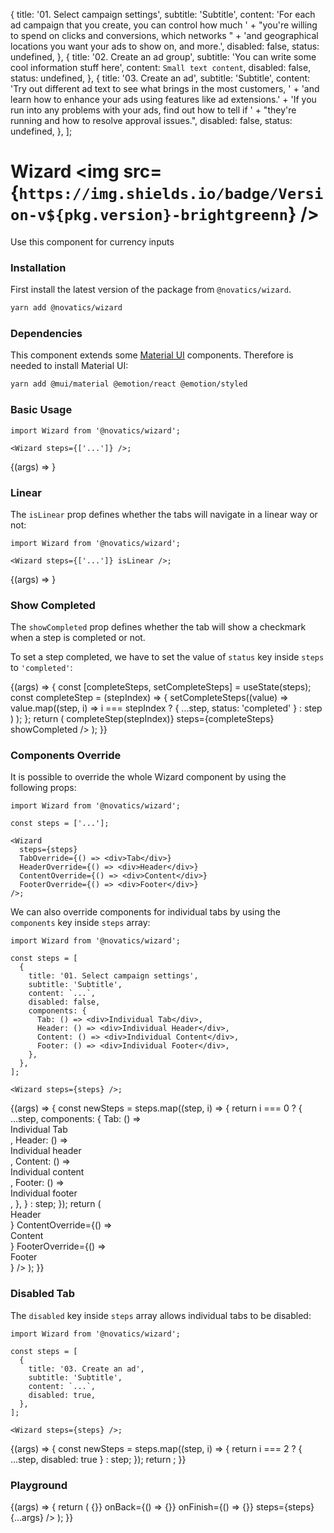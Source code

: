 

  {
    title: '01. Select campaign settings',
    subtitle: 'Subtitle',
    content:
      'For each ad campaign that you create, you can control how much ' +
      "you're willing to spend on clicks and conversions, which networks " +
      'and geographical locations you want your ads to show on, and more.',
    disabled: false,
    status: undefined,
  },
  {
    title: '02. Create an ad group',
    subtitle: 'You can write some cool information stuff here',
    content: `Small text content`,
    disabled: false,
    status: undefined,
  },
  {
    title: '03. Create an ad',
    subtitle: 'Subtitle',
    content:
      'Try out different ad text to see what brings in the most customers, ' +
      'and learn how to enhance your ads using features like ad extensions.' +
      'If you run into any problems with your ads, find out how to tell if ' +
      "they're running and how to resolve approval issues.",
    disabled: false,
    status: undefined,
  },
];

<Meta title="Wizard" component={Wizard} />

# Wizard <img src={`https://img.shields.io/badge/Version-v${pkg.version}-brightgreenn`} />

Use this component for currency inputs

### Installation

First install the latest version of the package from `@novatics/wizard`.

```bash
yarn add @novatics/wizard

```

### Dependencies

This component extends some [Material UI](https://mui.com/material-ui/getting-started/overview/) components. Therefore is needed to install Material UI:

```bash
yarn add @mui/material @emotion/react @emotion/styled
```

### Basic Usage

```tsx
import Wizard from '@novatics/wizard';

<Wizard steps={['...']} />;
```

<Canvas>
  <Story name="Basic Usage">{(args) => <Wizard steps={steps} />}</Story>
</Canvas>

### Linear

The `isLinear` prop defines whether the tabs will navigate in a linear way or not:

```tsx
import Wizard from '@novatics/wizard';

<Wizard steps={['...']} isLinear />;
```

<Canvas>
  <Story name="Linear">{(args) => <Wizard steps={steps} isLinear />}</Story>
</Canvas>

### Show Completed

The `showCompleted` prop defines whether the tab will show a checkmark when a step is completed or not.

To set a step completed, we have to set the value of `status` key inside `steps` to `'completed'`:

<Canvas>
  <Story name="Show Completed">
    {(args) => {
      const [completeSteps, setCompleteSteps] = useState(steps);
      const completeStep = (stepIndex) => {
        setCompleteSteps((value) =>
          value.map((step, i) =>
            i === stepIndex ? { ...step, status: 'completed' } : step
          )
        );
      };
      return (
        <Wizard
          onChange={(stepIndex) => completeStep(stepIndex)}
          steps={completeSteps}
          showCompleted
        />
      );
    }}
  </Story>
</Canvas>

### Components Override

It is possible to override the whole Wizard component by using the following props:

```tsx
import Wizard from '@novatics/wizard';

const steps = ['...'];

<Wizard
  steps={steps}
  TabOverride={() => <div>Tab</div>}
  HeaderOverride={() => <div>Header</div>}
  ContentOverride={() => <div>Content</div>}
  FooterOverride={() => <div>Footer</div>}
/>;
```

We can also override components for individual tabs by using the `components` key inside `steps` array:

```tsx
import Wizard from '@novatics/wizard';

const steps = [
  {
    title: '01. Select campaign settings',
    subtitle: 'Subtitle',
    content: `...`,
    disabled: false,
    components: {
      Tab: () => <div>Individual Tab</div>,
      Header: () => <div>Individual Header</div>,
      Content: () => <div>Individual Content</div>,
      Footer: () => <div>Individual Footer</div>,
    },
  },
];

<Wizard steps={steps} />;
```

<Canvas>
  <Story name="Components Override">
    {(args) => {
      const newSteps = steps.map((step, i) => {
        return i === 0
          ? {
              ...step,
              components: {
                Tab: () => <div>Individual Tab</div>,
                Header: () => <div>Individual header</div>,
                Content: () => <div>Individual content</div>,
                Footer: () => <div>Individual footer</div>,
              },
            }
          : step;
      });
      return (
        <Wizard
          steps={newSteps}
          HeaderOverride={() => <div>Header</div>}
          ContentOverride={() => <div>Content</div>}
          FooterOverride={() => <div>Footer</div>}
        />
      );
    }}
  </Story>
</Canvas>

### Disabled Tab

The `disabled` key inside `steps` array allows individual tabs to be disabled:

```tsx
import Wizard from '@novatics/wizard';

const steps = [
  {
    title: '03. Create an ad',
    subtitle: 'Subtitle',
    content: `...`,
    disabled: true,
  },
];

<Wizard steps={steps} />;
```

<Canvas>
  <Story name="Disabled Tab">
    {(args) => {
      const newSteps = steps.map((step, i) => {
        return i === 2 ? { ...step, disabled: true } : step;
      });
      return <Wizard steps={newSteps} />;
    }}
  </Story>
</Canvas>

### Playground

<Canvas>
  <Story
    argTypes={{
      isLinear: {
        name: 'isLinear',
        description: 'isLinear',
        table: {
          type: { summary: 'boolean' },
          defaultValue: { summary: false },
        },
        control: {
          type: 'boolean',
        },
      },
      showCompleted: {
        name: 'showCompleted',
        description: 'showCompleted',
        table: {
          type: { summary: 'boolean' },
          defaultValue: { summary: false },
        },
        control: {
          type: 'boolean',
        },
      },
      tabIndicatorColor: {
        name: 'tabIndicatorColor',
        description: 'tabIndicatorColor',
        table: {
          type: { summary: 'string' },
          defaultValue: { summary: 'blue' },
        },
        control: {
          type: 'text',
        },
      },
      onNext: { description: 'Method called when next button is pressed' },
      onBack: { description: 'Method called when back button is pressed' },
      onFinish: { description: 'Method called when finish button is pressed' },
      onChange: { description: 'Method called when current step changes' },
      ContainerProps: { description: 'Container Props' },
      TabsProps: { description: 'Tabs Props' },
      TabPanelContainerProps: { description: 'Tab Panel Container Props' },
      TabOverride: { description: 'Tab Override' },
      HeaderOverride: { description: 'Header Override' },
      ContentOverride: { description: 'Content Override' },
      FooterOverride: { description: 'Footer Override' },
      steps: { description: 'steps' },
    }}
    name="Playground"
  >
    {(args) => {
      return (
        <Wizard
          onNext={() => {}}
          onBack={() => {}}
          onFinish={() => {}}
          steps={steps}
          {...args}
        />
      );
    }}
  </Story>
</Canvas>

<ArgsTable story="Playground" />
